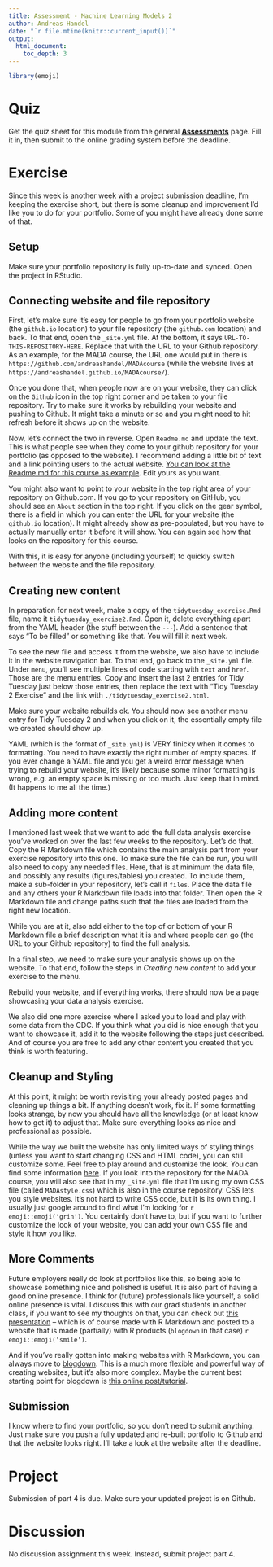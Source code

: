 ```yaml
---
title: Assessment - Machine Learning Models 2
author: Andreas Handel
date: "`r file.mtime(knitr::current_input())`"
output: 
  html_document:
    toc_depth: 3
---
```



```r
library(emoji)
```



# Quiz

Get the quiz sheet for this module from the general [__Assessments__](./Course_Assessments.html) page. Fill it in, then submit to the online grading system before the deadline. 



# Exercise

Since this week is another week with a project submission deadline, I'm keeping the exercise short, but there is some cleanup and improvement I'd like you to do for your portfolio. Some of you might have already done some of that.


## Setup

Make sure your portfolio repository is fully up-to-date and synced. Open the project in RStudio.


## Connecting website and file repository

First, let's make sure it's easy for people to go from your portfolio website (the `github.io` location) to your file repository (the `github.com` location) and back. To that end, open the `_site.yml` file. At the bottom, it says `URL-TO-THIS-REPOSITORY-HERE`. Replace that with the URL to your Github repository. As an example, for the MADA course, the URL one would put in there is `https://github.com/andreashandel/MADAcourse` (while the website lives at `https://andreashandel.github.io/MADAcourse/`). 

Once you done that, when people now are on your website, they can click on the `Github` icon in the top right corner and be taken to your file repository. Try to make sure it works by rebuilding your website and pushing to Github. It might take a minute or so and you might need to hit refresh before it shows up on the website.

Now, let's connect the two in reverse. Open `Readme.md` and update the text. This is what people see when they come to your github repository for your portfolio (as opposed to the website). I recommend adding a little bit of text and a link pointing users to the actual website. [You can look at the Readme.md for this course as example](https://github.com/andreashandel/MADAcourse). Edit yours as you want. 

You might also want to point to your website in the top right area of your repository on Github.com. If you go to your repository on GitHub, you should see an `About` section in the top right. If you click on the gear symbol, there is a field in which you can enter the URL for your website (the `github.io` location). It might already show as pre-populated, but you have to actually manually enter it before it will show. You can again see how that looks on the repository for this course.

With this, it is easy for anyone (including yourself) to quickly switch between the website and the file repository.


## Creating new content

In preparation for next week, make a copy of the `tidytuesday_exercise.Rmd` file, name it `tidytuesday_exercise2.Rmd`. Open it, delete everything apart from the YAML header (the stuff between the `---`). Add a sentence that says "To be filled" or something like that. You will fill it next week.

To see the new file and access it from the website, we also have to include it in the website navigation bar. To that end, go back to the `_site.yml` file. Under `menu`, you'll see multiple lines of code starting with `text` and `href`. Those are the menu entries. Copy and insert the last 2 entries for Tidy Tuesday just below those entries, then replace the text with "Tidy Tuesday 2 Exercise" and the link with `./tidytuesday_exercise2.html`.

Make sure your website rebuilds ok. You should now see another menu entry for Tidy Tuesday 2 and when you click on it, the essentially empty file we created should show up.

:::warning
YAML (which is the format of `_site.yml`) is VERY finicky when it comes to formatting. You need to have exactly the right number of empty spaces. If you ever change a YAML file and you get a weird error message when trying to rebuild your website, it's likely because some minor formatting is wrong, e.g. an empty space is missing or too much. Just keep that in mind. (It happens to me all the time.)
:::


## Adding more content

I mentioned last week that we want to add the full data analysis exercise you've worked on over the last few weeks to the repository. 
Let's do that. Copy the R Markdown file which contains the main analysis part from your exercise repository into this one. To make sure the file can be run, you will also need to copy any needed files. Here, that is at minimum the data file, and possibly any results (figures/tables) you created. To include them, make a sub-folder in your repository, let's call it `files`. Place the data file and any others your R Markdown file loads into that folder. Then open the R Markdown file and change paths such that the files are loaded from the right new location. 

While you are at it, also add either to the top of or bottom of your R Markdown file a brief description what it is and where people can go (the URL to your Github repository) to find the full analysis.

In a final step, we need to make sure your analysis shows up on the website. To that end, follow the steps in _Creating new content_ to add your exercise to the menu. 

Rebuild your website, and if everything works, there should now be a page showcasing your data analysis exercise.

We also did one more exercise where I asked you to load and play with some data from the CDC. If you think what you did is nice enough that you want to showcase it, add it to the website following the steps just described. And of course you are free to add any other content you created that you think is worth featuring.


## Cleanup and Styling

At this point, it might be worth revisiting your already posted pages and cleaning up things a bit. If anything doesn't work, fix it. If some formatting looks strange, by now you should have all the knowledge (or at least know how to get it) to adjust that. Make sure everything looks as nice and professional as possible. 

While the way we built the website has only limited ways of styling things (unless you want to start changing CSS and HTML code), you can still customize some. Feel free to play around and customize the look. You can find some information [here](https://bookdown.org/yihui/rmarkdown/rmarkdown-site.html). If you look into the repository for the MADA course, you will also see that in my `_site.yml` file that I'm using my own CSS file (called `MADAstyle.css`) which is also in the course repository. CSS lets you style websites. It's not hard to write CSS code, but it is its own thing. I usually just google around to find what I'm looking for `r emoji::emoji('grin')`. You certainly don't have to, but if you want to further customize the look of your website, you can add your own CSS file and style it how you like. 


## More Comments

Future employers really do look at portfolios like this, so being able to showcase something nice and polished is useful. It is also part of having a good online presence. I think for (future) professionals like yourself, a solid online presence is vital. I discuss this with our grad students in another class, if you want to see my thoughts on that, you can check out [this presentation](https://www.andreashandel.com/presentations/2021-01-building-your-brand/) -- which is of course made with R Markdown and posted to a website that is made (partially) with R products (`blogdown` in that case) `r emoji::emoji('smile')`.

And if you've really gotten into making websites with R Markdown, you can always move to [blogdown](https://bookdown.org/yihui/blogdown/). This is a much more flexible and powerful way of creating websites, but it's also more complex. Maybe the current best starting point for blogdown is [this online post/tutorial](https://www.apreshill.com/blog/2020-12-new-year-new-blogdown/).


## Submission

I know where to find your portfolio, so you don't need to submit anything. Just make sure you push a fully updated and re-built portfolio to Github and that the website looks right. I'll take a look at the website after the deadline.


# Project

Submission of part 4 is due. Make sure your updated project is on Github.


# Discussion

No discussion assignment this week. Instead, submit project part 4.



